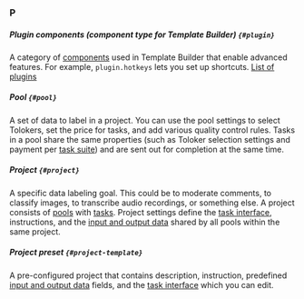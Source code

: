 ### P

##### Plugin components (component type for Template Builder) `{#plugin}`
A category of [components](#component) used in Template Builder that enable advanced features. For example, `plugin.hotkeys` lets you set up shortcuts. [List of plugins](/docs/template-builder/reference/plugins)

##### Pool `{#pool}`

A set of data to label in a project. You can use the pool settings to select Tolokers, set the price for tasks, and add various quality control rules. Tasks in a pool share the same properties (such as Toloker selection settings and payment per [task suite](#task-suite)) and are sent out for completion at the same time.

##### Project `{#project}`

A specific data labeling goal. This could be to moderate comments, to classify images, to transcribe audio recordings, or something else. A project consists of [pools](#pool) with [tasks](#task). Project settings define the [task interface](#task-interface), instructions, and the [input and output data](#input-output-data) shared by all pools within the same project.

##### Project preset `{#project-template}`

A pre-configured project that contains description, instruction, predefined [input and output data](#input-output-data) fields, and the [task interface](#task-interface) which you can edit.
